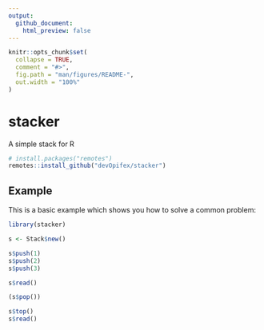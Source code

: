 ```yaml
---
output: 
  github_document:
    html_preview: false
---
```


<!-- README.md is generated from README.Rmd. Please edit that file -->

```r
knitr::opts_chunk$set(
  collapse = TRUE,
  comment = "#>",
  fig.path = "man/figures/README-",
  out.width = "100%"
)
```

<!-- badges: start -->
<!-- badges: end -->

# stacker

A simple stack for R


``` r
# install.packages("remotes")
remotes::install_github("devOpifex/stacker")
```

## Example

This is a basic example which shows you how to solve a common problem:

```r
library(stacker)

s <- Stack$new()

s$push(1)
s$push(2)
s$push(3)

s$read()

(s$pop())

s$top()
s$read()
```

